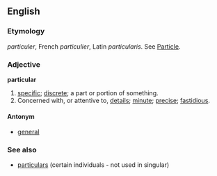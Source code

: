==English==

===Etymology===
{{ang}} ''particuler'', French ''particulier'', Latin ''particularis''.  See [[Particle]].

===Adjective===
'''particular'''
#[[specific]]; [[discrete]]; a part or portion of something.
#Concerned with, or attentive to, [[detail]]s; [[minute]]; [[precise]]; [[fastidious]].

====Antonym====
*[[general]]

===See also===
*[[particulars]] (certain individuals - not used in singular)